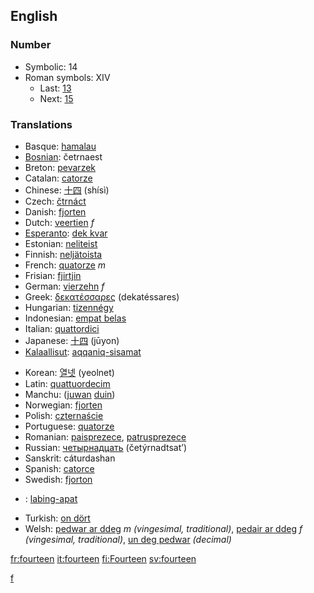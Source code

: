 ==English==
===Number===

*Symbolic: 14
*Roman symbols: XIV
**Last: [[thirteen|13]]
**Next: [[fifteen|15]]

===Translations===
{{top}}
*Basque: [[hamalau]]
*[[Bosnian]]: četrnaest
*Breton: [[pevarzek]]
*Catalan: [[catorze]]
*Chinese: [[十四]] (shísì)
*Czech: [[čtrnáct]]
*Danish: [[fjorten]]
*Dutch: [[veertien]] ''f''
*[[Esperanto]]: [[dek kvar]]
*Estonian: [[neliteist]]
*Finnish: [[neljätoista]]
*French: [[quatorze]] ''m''
*Frisian: [[fjirtjin]]
*German: [[vierzehn]] ''f''
*Greek: [[δεκατέσσαρες]] (dekatéssares)
*Hungarian: [[tizennégy]]
*Indonesian: [[empat belas]]
*Italian: [[quattordici]]
*Japanese: [[十四]] (jūyon)
*[[Kalaallisut]]: [[aqqaniq-sisamat]]
{{mid}}
*Korean: [[열넷]] (yeolnet)
*Latin: [[quattuordecim]]
*Manchu: ([[juwan]] [[duin]])
*Norwegian: [[fjorten]]
*Polish: [[czternaście]]
*Portuguese: [[quatorze]]
*Romanian: [[paisprezece]], [[patrusprezece]]
*Russian: [[четырнадцать]] (četýrnadtsat’)
*Sanskrit: cáturdashan
*Spanish: [[catorce]]
*Swedish: [[fjorton]]
*{{tl}}: [[labing-apat]]
*Turkish: [[on dört]]
*Welsh: [[pedwar ar ddeg]] ''m (vingesimal, traditional)'', [[pedair ar ddeg]] ''f (vingesimal, traditional)'', [[un deg pedwar]] ''(decimal)''
{{bottom}}

[[Category:English cardinal numbers|f]]

[[fr:fourteen]]
[[it:fourteen]]
[[fi:Fourteen]]
[[sv:fourteen]]
